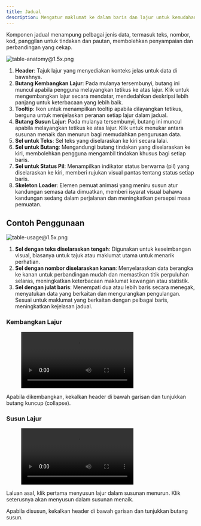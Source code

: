 ```yaml
---
title: Jadual
description: Mengatur maklumat ke dalam baris dan lajur untuk kemudahan membaca
---
```



Komponen jadual menampung pelbagai jenis data, termasuk teks, nombor, kod, panggilan untuk tindakan dan pautan, membolehkan penyampaian dan perbandingan yang cekap.

![table-anatomy@1.5x.png](/design/table-anatomy1.5x.png)

1. **Header**: Tajuk lajur yang menyediakan konteks jelas untuk data di bawahnya.
2. **Butang Kembangkan Lajur**: Pada mulanya tersembunyi, butang ini muncul apabila pengguna melayangkan tetikus ke atas lajur. Klik untuk mengembangkan lajur secara mendatar, mendedahkan deskripsi lebih panjang untuk keterbacaan yang lebih baik.
3. **Tooltip**: Ikon untuk menampilkan tooltip apabila dilayangkan tetikus, berguna untuk menjelaskan peranan setiap lajur dalam jadual.
4. **Butang Susun Lajur**: Pada mulanya tersembunyi, butang ini muncul apabila melayangkan tetikus ke atas lajur. Klik untuk menukar antara susunan menaik dan menurun bagi memudahkan pengurusan data.
5. **Sel untuk Teks**: Sel teks yang diselaraskan ke kiri secara lalai.
6. **Sel untuk Butang**: Mengandungi butang tindakan yang diselaraskan ke kiri, membolehkan pengguna mengambil tindakan khusus bagi setiap baris.
7. **Sel untuk Status Pil**: Menampilkan indikator status berwarna (pil) yang diselaraskan ke kiri, memberi rujukan visual pantas tentang status setiap baris.
8. **Skeleton Loader**: Elemen pemuat animasi yang meniru susun atur kandungan semasa data dimuatkan, memberi isyarat visual bahawa kandungan sedang dalam perjalanan dan meningkatkan persepsi masa pemuatan.

## Contoh Penggunaan

![table-usage@1.5x.png](/design/table-usage1.5x.png)

1. **Sel dengan teks diselaraskan tengah**: Digunakan untuk keseimbangan visual, biasanya untuk tajuk atau maklumat utama untuk menarik perhatian.
2. **Sel dengan nombor diselaraskan kanan**: Menyelaraskan data berangka ke kanan untuk perbandingan mudah dan memastikan titik perpuluhan selaras, meningkatkan keterbacaan maklumat kewangan atau statistik.
3. **Sel dengan julat baris**: Menempati dua atau lebih baris secara menegak, menyatukan data yang berkaitan dan mengurangkan pengulangan. Sesuai untuk maklumat yang berkaitan dengan pelbagai baris, meningkatkan kejelasan jadual.

### Kembangkan Lajur

<figure>
  <video controls="true" allowfullscreen="true">
    <source src={s3("/design/table-demo1.mov")} type="video/mp4" />
  </video>
</figure>

Apabila dikembangkan, kekalkan header di bawah garisan dan tunjukkan butang kuncup (collapse).

### Susun Lajur

<figure>
  <video controls="true" allowfullscreen="true">
    <source src={s3("/design/table-demo2.mov")} type="video/mp4" />
  </video>
</figure>

Laluan asal, klik pertama menyusun lajur dalam susunan menurun. Klik seterusnya akan menyusun dalam susunan menaik.

Apabila disusun, kekalkan header di bawah garisan dan tunjukkan butang susun.
